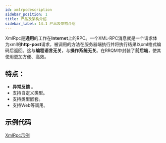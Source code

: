 ```yaml
---
id: xmlrpcdescription
sidebar_position: 1
title: 产品及架构介绍
sidebar_label: 14.1 产品及架构介绍
---
```


XmlRpc是**通用**的工作在**Internet**上的RPC。一个XML-RPC消息就是一个请求体为xml的**http-post**请求，被调用的方法在服务器端执行并将执行结果以xml格式编码后返回。这与**编程语言无关**，与**操作系统无关**。在RRQM中封装了**前后端**，使其使用更加方便、高效。

<a name="C6IwW"></a>

## 特点：

- **异常反馈** 。
- 支持自定义类型。
- 支持类型嵌套。
- 支持Web等调用。

<a name="y57dN"></a>

## 示例代码

[XmlRpc示例](https://gitee.com/RRQM_Home/RRQMBox/tree/master/%E8%AF%B4%E6%98%8E%E6%96%87%E6%A1%A3%E7%A4%BA%E4%BE%8B/XmlRpc%E7%A4%BA%E4%BE%8B)
